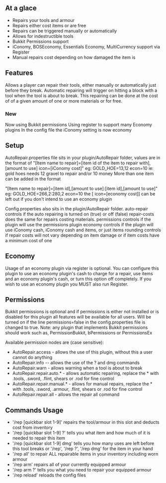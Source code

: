 ==At a glace==
*Repairs your tools and armour
*Repairs either cost items or are free
*Repairs can be triggered manually or automatically
*Allows for indestructible tools
*Bukkit Permissions support
*iConomy, BOSEconomy, Essentials Economy, MultiCurrency support via Register
*Manual repairs cost depending on how damaged the item is


==Features==
Allows a player can repair their tools, either manually or automatically just before they break. Automatic repairing will trigger on hitting a block with a tool when the tool is about to break. This repairing can be done at the cost of of a given amount of one or more materials or for free.

===New===
Now using Bukkit permissions
Using register to support many Economy plugins
In the config file the iConomy setting is now economy

==Setup==
AutoRepair.properties file sits in your plugin/AutoRepair folder, values are in the format of "[Item name to repair]=[item id of the item to repair with],[amount to use] icon=[iConomy cost]"
eg: GOLD_HOE=13,12 econ=10 ie: gold hoes needs 12 gravel to repair and/or 10 money
More than one item can be added in the format


<nowiki>"[Item name to repair]=[item id],[amount to use]:[item id],[amount to use]"
eg: GOLD_HOE=266,2:280,2 econ=10
the [ icon=[economy cost]] can be left out if you don't intend to use an economy plugin</nowiki>

Config.properties also sits in the plugin/AutoRepair folder.
auto-repair controls if the auto repairing is turned on (true) or off (false)
repair-costs does the same for repairs costing materials.
permissions controls if the plugin will use the permissions plugin
economy controls if the plugin will use iConomy cash, iConomy cash and items, or just items
rounding controls if repair costs will not vary depending on item damage or if item costs have a minimum cost of one

==Economy==
Usage of an economy plugin via register is optional. You can configure this plugin to use an economy plugin's cash to charge for a repair, use items and an economy plugin's cash, or turn this option off completely.
If you wish to use an economy plugin you MUST also run Register.

==Permissions==
Bukkit permissions is optional and if permissions is either not installed or is disabled for this plugin all features will be available for all users. Will be turned on if the line permissions=false in the config.properties file is changed to true.
Note: any plugin that implements Bukkit permissions should work such as, PermissionBukkit, bPermissions or PermissionsEx

Available permission nodes are (case sensitive):
*AutoRepair.access - allows the use of this plugin, without this a user cannot do anything
*AutoRepair.info -- allows the use of the ? and dmg commands
*AutoRepair.warn - allows warning when a tool is about to break
*AutoRepair.repair.auto.* - allows automatic repairing, replace the * with .tools, .sword, .flint, shears or .rod for fine control
*AutoRepair.repair.manual.* - allows for manual repairs, replace the * with .tools, .sword, .armour, .flint, shears or .rod for fine control
*AutoRepair.repair.all - allows the repair all command


==Commands Usage==
*'/rep [quickbar slot 1-9]' repairs the tool/armour in this slot and deducts cost from inventory
*'/rep [quickbar slot 1-9] ?' tells you what item and how much of it is needed to repair this item
*'/rep [quickbar slot 1-9] dmg' tells you how many uses are left before this tool breaks or '/rep', '/rep ?', '/rep dmg' for the item in your hand
*'/rep all' to repair ALL repairable items in your inventory including worn armour
*'/rep arm' repairs all of your currently equipped armour
*'/rep arm ?' tells you what you need to repair your equipped armour
*'/rep reload' reloads the config files